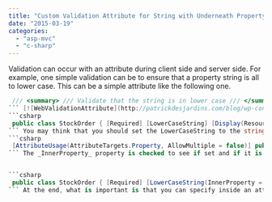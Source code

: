 ```yaml
---
title: "Custom Validation Attribute for String with Underneath Property Validation"
date: "2015-03-19"
categories: 
  - "asp-mvc"
  - "c-sharp"
---
```


Validation can occur with an attribute during client side and server side. For example, one simple validation can be to ensure that a property string is all to lower case. This can be a simple attribute like the following one.


```csharp
 /// <summary> /// Validate that the string is in lower case /// </summary> [AttributeUsage(AttributeTargets.Property, AllowMultiple = false)] public class LowerCaseString : BaseDataAnnotation { protected override ValidationResult IsValid(object value, ValidationContext validationContext) { string model = value as string; if (model != null) { if(string.Equals(model, model.ToLowerInvariant(), StringComparison.InvariantCulture)) { return ValidationResult.Success; } } return base.ReturnDefaultErrorMessage(string.Format(Resources.DataAnnotationErrorMessage.StringNotLowerCase, validationContext.DisplayName) , new[] { validationContext.MemberName }); } } 
``` [![WebValidationAttribute](http://patrickdesjardins.com/blog/wp-content/uploads/2015/03/WebValidationAttribute-400x223.png)](http://patrickdesjardins.com/blog/custom-validation-attribute-for-string-with-underneat-property-validation/webvalidationattribute) This class works well but sometime you may want to have the validation to appears but validating a property of the class. For example, here is a class named _StockOrder_ that use a problem called _StockSymbol_ which must be in lower case and we want to validate the property of this class during validation. Adding the _LowerCaseString_ attribute without specifying the property to check on the StockSymbol class does not allow the case to string inside the attribute. It crashes. 
```csharp
 public class StockOrder { [Required] [LowerCaseString] [Display(ResourceType = typeof(ModelPropertyDisplayName), Name = "StockSymbol")] public Symbol StockSymbol { get; set; } } 
``` You may think that you should set the LowerCaseString to the string property in the beneath property's class. However, we cannot only set the attribute on the property class because the graphical user interface need to add the validation to the property and not the property of a property. To fix this problem, it is possible to add a property to the attribute with the goal of specifying the property to validate underneath. 
```csharp
 [AttributeUsage(AttributeTargets.Property, AllowMultiple = false)] public class LowerCaseString : BaseDataAnnotation { public string InnerProperty { get; set; } protected override ValidationResult IsValid(object value, ValidationContext validationContext) { string model; if (value is string || String.IsNullOrEmpty(InnerProperty)) { model = value as string; } else { Type thisType = value.GetType(); PropertyInfo theMethod = thisType.GetProperty(InnerProperty); model = (string)theMethod.GetValue(value); } if (model != null) { if(string.Equals(model, model.ToLowerInvariant(), StringComparison.InvariantCulture)) { return ValidationResult.Success; } } return base.ReturnDefaultErrorMessage(string.Format(Resources.DataAnnotationErrorMessage.StringNotLowerCase, validationContext.DisplayName) , new[] { validationContext.MemberName }); } } 
``` The _InnerProperty_ property is checked to see if set and if it is set on an attribute that is not a string than by reflection we get the property value and validate. The goal of verifying if the property is a string is for advanced scenario where the validation is done on a class on the Model and on a string on the ViewModel. This situation can occur if you are working with a Model-ViewModel architecture and that you transfer automatically with AutoMapper Data Annotation validation.


```csharp
 public class StockOrder { [Required] [LowerCaseString(InnerProperty = "Value")] [Display(ResourceType = typeof(ModelPropertyDisplayName), Name = "StockSymbol")] public Symbol StockSymbol { get; set; } } 
``` At the end, what is important is that you can specify inside an attribute which property to validate and having the option to be more specific in some scenario.
